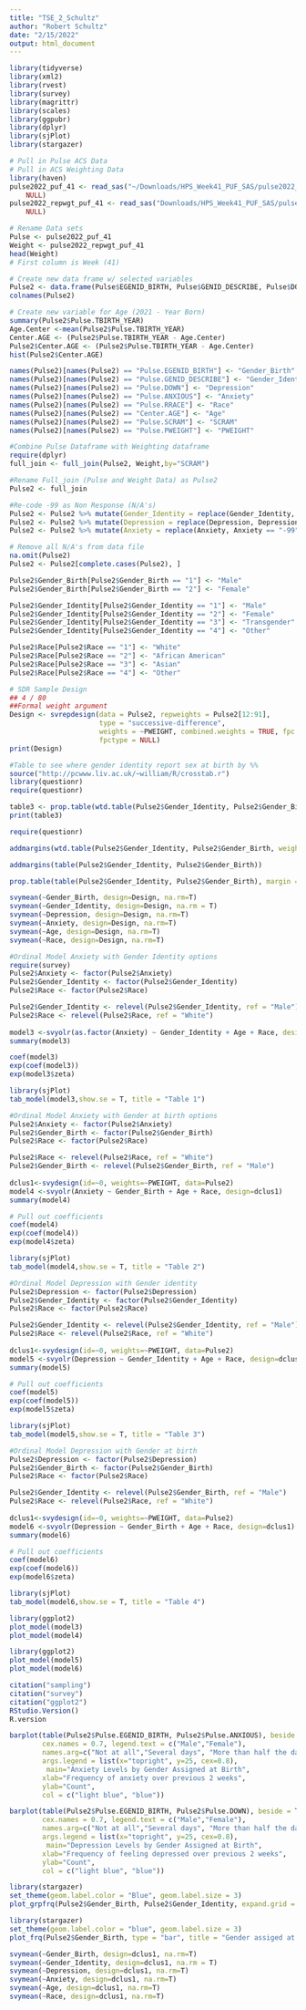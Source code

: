 ```yaml
---
title: "TSE_2_Schultz"
author: "Robert Schultz"
date: "2/15/2022"
output: html_document
---
```


```r
library(tidyverse)
library(xml2)
library(rvest)
library(survey)
library(magrittr)
library(scales)
library(ggpubr)
library(dplyr)
library(sjPlot)
library(stargazer)
```

```r
# Pull in Pulse ACS Data
# Pull in ACS Weighting Data
library(haven)
pulse2022_puf_41 <- read_sas("~/Downloads/HPS_Week41_PUF_SAS/pulse2022_puf_41.sas7bdat", 
    NULL)
pulse2022_repwgt_puf_41 <- read_sas("Downloads/HPS_Week41_PUF_SAS/pulse2022_repwgt_puf_41.sas7bdat", 
    NULL)

```

```r
# Rename Data sets
Pulse <- pulse2022_puf_41
Weight <- pulse2022_repwgt_puf_41
head(Weight)
# First column is Week (41)
```
```r
# Create new data frame w/ selected variables
Pulse2 <- data.frame(Pulse$EGENID_BIRTH, Pulse$GENID_DESCRIBE, Pulse$DOWN, Pulse$ANXIOUS, Pulse$RRACE, Pulse$SCRAM, Pulse$PWEIGHT, Pulse$TBIRTH_YEAR, Pulse$SCRAM)
colnames(Pulse2)
```

```r
# Create new variable for Age (2021 - Year Born)
summary(Pulse2$Pulse.TBIRTH_YEAR)
Age.Center <-mean(Pulse2$Pulse.TBIRTH_YEAR)
Center.AGE <- (Pulse2$Pulse.TBIRTH_YEAR - Age.Center)
Pulse2$Center.AGE <- (Pulse2$Pulse.TBIRTH_YEAR - Age.Center)
hist(Pulse2$Center.AGE)
```

```r
names(Pulse2)[names(Pulse2) == "Pulse.EGENID_BIRTH"] <- "Gender_Birth"
names(Pulse2)[names(Pulse2) == "Pulse.GENID_DESCRIBE"] <- "Gender_Identity"
names(Pulse2)[names(Pulse2) == "Pulse.DOWN"] <- "Depression"
names(Pulse2)[names(Pulse2) == "Pulse.ANXIOUS"] <- "Anxiety"
names(Pulse2)[names(Pulse2) == "Pulse.RRACE"] <- "Race"
names(Pulse2)[names(Pulse2) == "Center.AGE"] <- "Age"
names(Pulse2)[names(Pulse2) == "Pulse.SCRAM"] <- "SCRAM"
names(Pulse2)[names(Pulse2) == "Pulse.PWEIGHT"] <- "PWEIGHT"
```

```r
#Combine Pulse Dataframe with Weighting dataframe
require(dplyr)
full_join <- full_join(Pulse2, Weight,by="SCRAM")
```

```r
#Rename Full_join (Pulse and Weight Data) as Pulse2
Pulse2 <- full_join
```

```r
#Re-code -99 as Non Response (N/A's)
Pulse2 <- Pulse2 %>% mutate(Gender_Identity = replace(Gender_Identity, Gender_Identity == "-99", NA))
Pulse2 <- Pulse2 %>% mutate(Depression = replace(Depression, Depression == "-99", NA))
Pulse2 <- Pulse2 %>% mutate(Anxiety = replace(Anxiety, Anxiety == "-99", NA))
```

```r
# Remove all N/A's from data file
na.omit(Pulse2)
Pulse2 <- Pulse2[complete.cases(Pulse2), ]
```

```r
Pulse2$Gender_Birth[Pulse2$Gender_Birth == "1"] <- "Male"
Pulse2$Gender_Birth[Pulse2$Gender_Birth == "2"] <- "Female"

Pulse2$Gender_Identity[Pulse2$Gender_Identity == "1"] <- "Male"
Pulse2$Gender_Identity[Pulse2$Gender_Identity == "2"] <- "Female"
Pulse2$Gender_Identity[Pulse2$Gender_Identity == "3"] <- "Transgender"
Pulse2$Gender_Identity[Pulse2$Gender_Identity == "4"] <- "Other"

Pulse2$Race[Pulse2$Race == "1"] <- "White"
Pulse2$Race[Pulse2$Race == "2"] <- "African American"
Pulse2$Race[Pulse2$Race == "3"] <- "Asian"
Pulse2$Race[Pulse2$Race == "4"] <- "Other"
```

```r
# SDR Sample Design
## 4 / 80
##Formal weight argument 
Design <- svrepdesign(data = Pulse2, repweights = Pulse2[12:91],
                      type = "successive-difference",
                      weights = ~PWEIGHT, combined.weights = TRUE, fpc = NULL, 
                      fpctype = NULL)
print(Design)
```

```r
#Table to see where gender identity report sex at birth by %%
source("http://pcwww.liv.ac.uk/~william/R/crosstab.r")
library(questionr)
require(questionr)

table3 <- prop.table(wtd.table(Pulse2$Gender_Identity, Pulse2$Gender_Birth, weights =Pulse2$PWEIGHT), margin = 1)
print(table3)
```

```r
require(questionr)

addmargins(wtd.table(Pulse2$Gender_Identity, Pulse2$Gender_Birth, weights =Pulse2$PWEIGHT), margin = 1)

```

```r
addmargins(table(Pulse2$Gender_Identity, Pulse2$Gender_Birth))
```

```r
prop.table(table(Pulse2$Gender_Identity, Pulse2$Gender_Birth), margin = 1)
```

```r
svymean(~Gender_Birth, design=Design, na.rm=T)
svymean(~Gender_Identity, design=Design, na.rm = T)
svymean(~Depression, design=Design, na.rm=T)
svymean(~Anxiety, design=Design, na.rm=T)
svymean(~Age, design=Design, na.rm=T)
svymean(~Race, design=Design, na.rm=T)
```

```r
#Ordinal Model Anxiety with Gender Identity options
require(survey)
Pulse2$Anxiety <- factor(Pulse2$Anxiety)
Pulse2$Gender_Identity <- factor(Pulse2$Gender_Identity)
Pulse2$Race <- factor(Pulse2$Race)

Pulse2$Gender_Identity <- relevel(Pulse2$Gender_Identity, ref = "Male")
Pulse2$Race <- relevel(Pulse2$Race, ref = "White")
                              
model3 <-svyolr(as.factor(Anxiety) ~ Gender_Identity + Age + Race, design = Design)
summary(model3)
```

```r
coef(model3)
exp(coef(model3))
exp(model3$zeta)
```

```r
library(sjPlot)
tab_model(model3,show.se = T, title = "Table 1")
```

```r
#Ordinal Model Anxiety with Gender at birth options
Pulse2$Anxiety <- factor(Pulse2$Anxiety)
Pulse2$Gender_Birth <- factor(Pulse2$Gender_Birth)
Pulse2$Race <- factor(Pulse2$Race)

Pulse2$Race <- relevel(Pulse2$Race, ref = "White")
Pulse2$Gender_Birth <- relevel(Pulse2$Gender_Birth, ref = "Male")
                              
dclus1<-svydesign(id=~0, weights=~PWEIGHT, data=Pulse2)
model4 <-svyolr(Anxiety ~ Gender_Birth + Age + Race, design=dclus1)
summary(model4)
```

```r
# Pull out coefficients 
coef(model4)
exp(coef(model4))
exp(model4$zeta)
```

```r
library(sjPlot)
tab_model(model4,show.se = T, title = "Table 2")
```

```r
#Ordinal Model Depression with Gender identity
Pulse2$Depression <- factor(Pulse2$Depression)
Pulse2$Gender_Identity <- factor(Pulse2$Gender_Identity)
Pulse2$Race <- factor(Pulse2$Race)

Pulse2$Gender_Identity <- relevel(Pulse2$Gender_Identity, ref = "Male")
Pulse2$Race <- relevel(Pulse2$Race, ref = "White")
                              
dclus1<-svydesign(id=~0, weights=~PWEIGHT, data=Pulse2)
model5 <-svyolr(Depression ~ Gender_Identity + Age + Race, design=dclus1)
summary(model5)
```

```r
# Pull out coefficients 
coef(model5)
exp(coef(model5))
exp(model5$zeta)
```

```r
library(sjPlot)
tab_model(model5,show.se = T, title = "Table 3")
```

```r
#Ordinal Model Depression with Gender at birth
Pulse2$Depression <- factor(Pulse2$Depression)
Pulse2$Gender_Birth <- factor(Pulse2$Gender_Birth)
Pulse2$Race <- factor(Pulse2$Race)

Pulse2$Gender_Identity <- relevel(Pulse2$Gender_Birth, ref = "Male")
Pulse2$Race <- relevel(Pulse2$Race, ref = "White")
                              
dclus1<-svydesign(id=~0, weights=~PWEIGHT, data=Pulse2)
model6 <-svyolr(Depression ~ Gender_Birth + Age + Race, design=dclus1)
summary(model6)
```

```r
# Pull out coefficients 
coef(model6)
exp(coef(model6))
exp(model6$zeta)
```

```r
library(sjPlot)
tab_model(model6,show.se = T, title = "Table 4")
```


```r
library(ggplot2)
plot_model(model3)
plot_model(model4)
```
```r
library(ggplot2)
plot_model(model5)
plot_model(model6)
```

```r
citation("sampling")
citation("survey")
citation("ggplot2")
RStudio.Version()
R.version
```

```r
barplot(table(Pulse2$Pulse.EGENID_BIRTH, Pulse2$Pulse.ANXIOUS), beside = T, 
        cex.names = 0.7, legend.text = c("Male","Female"),
        names.arg=c("Not at all","Several days", "More than half the days","Nearly Every Day"),
        args.legend = list(x="topright", y=25, cex=0.8),
         main="Anxiety Levels by Gender Assigned at Birth",
        xlab="Frequency of anxiety over previous 2 weeks",
        ylab="Count",
        col = c("light blue", "blue"))
```

```r
barplot(table(Pulse2$Pulse.EGENID_BIRTH, Pulse2$Pulse.DOWN), beside = T, 
        cex.names = 0.7, legend.text = c("Male","Female"),
        names.arg=c("Not at all","Several days", "More than half the days","Nearly Every Day"),
        args.legend = list(x="topright", y=25, cex=0.8),
         main="Depression Levels by Gender Assigned at Birth",
        xlab="Frequency of feeling depressed over previous 2 weeks",
        ylab="Count",
        col = c("light blue", "blue"))
```

```r
library(stargazer)
set_theme(geom.label.color = "Blue", geom.label.size = 3)
plot_grpfrq(Pulse2$Gender_Birth, Pulse2$Gender_Identity, expand.grid = TRUE , title = "Gender at Birth by Gender Identity", axis.titles = "Gender at Birth",axis.labels = c("Male","Female"), legend.title = "Current Gender Identity", legend.labels = c("Male","Female","Transgender","None of the Above"))
```

```r
library(stargazer)
set_theme(geom.label.color = "blue", geom.label.size = 3)
plot_frq(Pulse2$Gender_Birth, type = "bar", title = "Gender assiged at birth",axis.title = "Gender at Birth", axis.labels = c("Male", "Female"))  + set_theme(geom.label.color = "blue", geom.label.size = 3) 
```

```r
svymean(~Gender_Birth, design=dclus1, na.rm=T)
svymean(~Gender_Identity, design=dclus1, na.rm = T)
svymean(~Depression, design=dclus1, na.rm=T)
svymean(~Anxiety, design=dclus1, na.rm=T)
svymean(~Age, design=dclus1, na.rm=T)
svymean(~Race, design=dclus1, na.rm=T)
```

